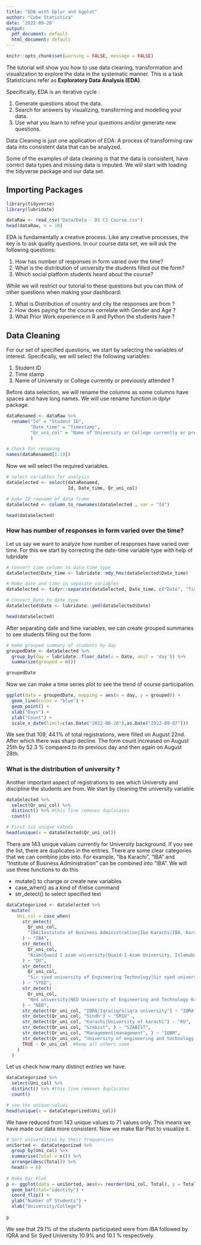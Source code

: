 ```yaml
---
title: "EDA with Dplyr and Ggplot"
author: "Cube Statistica"
date: '2022-09-20'
output:
  pdf_document: default
  html_document: default
---
```


```r
knitr::opts_chunk$set(warning = FALSE, message = FALSE)
```
The tutorial will show you how to use data cleaning, transformation and 
visualization to explore the data in the systematic manner. 
This is a task Statisticians refer as **Exploratory Data Analysis (EDA)**.

Specifically, EDA is an iterative cycle :

1. Generate questions about the data.
2. Search for answers by visualizing, transforming and modelling your data.
3. Use what you learn to refine your questions and/or generate new questions.

Data Cleaning is just one application of EDA: A process of transforming raw 
data into consistent data that can be analyzed. 

Some of the examples of data cleaning is that the data is consistent, have 
correct data types and missing data is imputed. We will start with loading the 
tidyverse package and our data set. 

## Importing Packages

```r
library(tidyverse)
library(lubridate)
```


```r
dataRaw <- read_csv("Data/Data - DS C1 Course.csv")
head(dataRaw, n = 10)
```
EDA is fundamentally a creative process. Like any creative processes, the key 
is to ask quality questions. In our course data set, we will ask the 
following questions:

1. How has number of responses in form varied over the time?
2. What is the distribution of university the students filled 
out the form?
3. Which social platform students heard about the course?

While we will restrict our tutorial to these questions but you can think of 
other questions when making your dashboard: 

1. What is Distribution of country and city the responses are from ?
2. How does paying for the course correlate with Gender and Age ?
3. What Prior Work experience in R and Python the students have ?

## Data Cleaning

For our set of specified questions, we start by selecting the variables of 
interest. Specifically, we will select the following variables: 

1. Student ID
2. Time stamp
3. Name of University or College currently or previously attended ?

Before data selection, we will rename the columns as some columns have spaces
and have long names. We will use rename function in dplyr package.


```r
dataRenamed <- dataRaw %>%
  rename("Id" = "Student ID",
         "Date_time" = "Timestamp",
         "Qr_uni_col" = "Name of University or College currently or previously attended?"
         )

# Check for renaming
names(dataRenamed[1:10])
```
Now we will select the required variables.

```r
# select variables for analysis
dataSelected <- select(dataRenamed,
                       Id, Date_time, Qr_uni_col)

# make ID rowname of data frame
dataSelected <- column_to_rownames(dataSelected , var = "Id")

head(dataSelected)
```
### How has number of responses in form varied over the time?

Let us say we want to analyze how number of responses have varied over time. For
this we start by correcting the date-time variable type with help of lubridate
```r
# Convert time column to data-time type
dataSelected$Date_time <- lubridate::mdy_hms(dataSelected$Date_time)

# Make date and time in separate variables
dataSelected <- tidyr::separate(dataSelected, Date_time, c("Date", "Time"), sep = " ")

# Convert Date to date type
dataSelected$Date <- lubridate::ymd(dataSelected$Date)

head(dataSelected)
```

After separating date and time variables, we can create grouped summaries to see
students filling out the form

```r
# make grouped summary of students by day
groupedDate <- dataSelected %>% 
  group_by(day = lubridate::floor_date(x = Date, unit = 'day')) %>%
  summarize(grouped = n())

groupedDate
```
Now we can make a time series plot to see the trend of course participation.

```r
ggplot(data = groupedDate, mapping = aes(x = day, y = grouped)) +
  geom_line(color = "blue") +
  geom_point() +
  xlab("Days") +
  ylab("Count") +
  scale_x_date(limit=c(as.Date("2022-08-20"),as.Date("2022-09-07")))
```

We see that 109, 44.1% of total registrations, were filled on August 22nd. 
After which there was sharp decline. The form count increased on August 25th by 
52.3 % compared to its previous day and then again on August 28th.

### What is the distribution of university ?
Another important aspect of registrations to see which University and discipline
the students are from. We start by cleaning the university variable
```r
dataSelected %>% 
  select(Qr_uni_col) %>%
  distinct() %>% #this line removes duplicates
  count()
```

```r
# First six unique values
head(unique(x = dataSelected$Qr_uni_col))
```
There are 143 unique values currently for University background. If you see the 
list, there are duplicates in the entries.
There are some clear categories that we can combine jobs into. 
For example, "Iba Karachi", "IBA" and "Institute of Business Administration" 
can be combined into "IBA". We will use three functions to do this

* mutate() to change or create new variables
* case_when() as a kind of if/else command
* str_detect() to select specified text

```r
dataCategorized <- dataSelected %>%
  mutate(
    Uni_col = case_when(
      str_detect(
        Qr_uni_col,
        "IBA|Institute of Business Administration|Iba Karachi|IBA, Karachi|Iba Karachi|institute of business administration|Institute of business administration|INSTITUTE OF BUSINESS ADMINISTRATION KARACHI|Institute Of Business Administration|Institute Of Business Administration, Karachi|Institute of Business Adminstration|Institute of business administration karachi|INSTITUTE OF BUISNESS ADMINISTRATION KARACHI"
      ) ~ "IBA",
      str_detect(
        Qr_uni_col,
        "Azam|Quaid I azam university|Quaid-I-Azam University, Islamabad|Quaid e Azam University|Quaid e Azam university       Islamabad|Quaid-e-Azam University Islamabad|Quaid-i-Azam University Islamabad|Quaid e Azzam university Islamabad"
      ) ~ "QU",
      str_detect(
        Qr_uni_col,
        "Sir syed university of Engineering Technology|Sir syed university of engineering and technology|Sir Syed University|Sir Syed University Of Engineering And Technology|Sir Syed University Of Engineering & Technology|Sir syed University of engineering and technology|Sirsyed university of engineering and technology|Sir Syed University of Engineering and Technology|Sir Syed university of engineering and technology|Sur Syed University of Engineering and Technology|Sir Syed University Engineering Technology"
      ) ~ "SYED",
      str_detect(
        Qr_uni_col,
        "Ned university|NED University of Engineering and Technology Karachi|NED|Ned University"
      ) ~ "NED",
      str_detect(Qr_uni_col, "IQRA|Iqra|iqra|iqra university") ~ "IQRA",
      str_detect(Qr_uni_col, "Sindh") ~ "SMIU" ,
      str_detect(Qr_uni_col, "Karachi|University of karachi") ~ "KU",
      str_detect(Qr_uni_col, "Szabist", ) ~ "SZABIST",
      str_detect(Qr_uni_col, "Management|management", ) ~ "IOBM",
      str_detect(Qr_uni_col, "University of engineering and technology Peshawar") ~ "UET",
      TRUE ~ Qr_uni_col  #keep all others same
    )
  )
```

Let us check how many distinct entries we have.

```r
dataCategorized %>% 
  select(Uni_col) %>%
  distinct() %>% #this line removes duplicates
  count()
```

```r
# see the unique values
head(unique(x = dataCategorized$Uni_col))
```
We have reduced from 143 unique values to 71 values only. This means we have made 
our data more consistent. Now we make Bar Plot to visualize it.

```r
# Sort universities by their frequencies
uniSorted <- dataCategorized %>% 
  group_by(Uni_col) %>%
  summarise(Total = n()) %>%
  arrange(desc(Total)) %>%
  head(n = 6)
  
# Make Bar Plot
p <- ggplot(data = uniSorted, aes(x= reorder(Uni_col, Total), y = Total)) + 
  geom_bar(stat="identity") +
  coord_flip() +
  ylab("Number of Students") +
  xlab("University/College") 
  
p
```

We see that 29.1% of the students participated were from IBA followed by IQRA and
Sir Syed University 10.9% and 10.1 % respectively.




